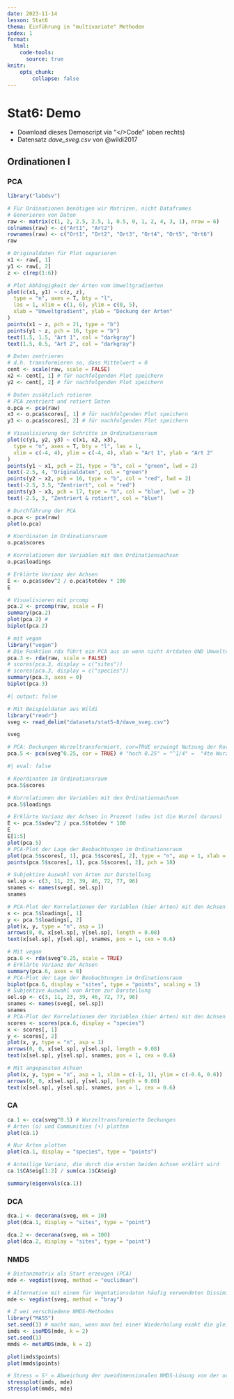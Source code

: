 ```yaml
---
date: 2023-11-14
lesson: Stat6
thema: Einführung in "multivariate" Methoden
index: 1
format:
  html:
    code-tools:
      source: true
knitr:
    opts_chunk:
        collapse: false
---
```


# Stat6: Demo

-   Download dieses Demoscript via "\</\>Code" (oben rechts)
-   Datensatz *dave_sveg.csv* von @wildi2017

## Ordinationen I

### PCA

```r
library("labdsv")

# Für Ordinationen benötigen wir Matrizen, nicht Dataframes
# Generieren von Daten
raw <- matrix(c(1, 2, 2.5, 2.5, 1, 0.5, 0, 1, 2, 4, 3, 1), nrow = 6)
colnames(raw) <- c("Art1", "Art2")
rownames(raw) <- c("Ort1", "Ort2", "Ort3", "Ort4", "Ort5", "Ort6")
raw

# Originaldaten für Plot separieren
x1 <- raw[, 1]
y1 <- raw[, 2]
z <- c(rep(1:6))

# Plot Abhängigkeit der Arten vom Umweltgradienten
plot(c(x1, y1) ~ c(z, z),
  type = "n", axes = T, bty = "l",
  las = 1, xlim = c(1, 6), ylim = c(0, 5),
  xlab = "Umweltgradient", ylab = "Deckung der Arten"
)
points(x1 ~ z, pch = 21, type = "b")
points(y1 ~ z, pch = 16, type = "b")
text(1.5, 1.5, "Art 1", col = "darkgray")
text(1.5, 0.5, "Art 2", col = "darkgray")

# Daten zentrieren
# d.h. transformieren so, dass Mittelwert = 0
cent <- scale(raw, scale = FALSE)
x2 <- cent[, 1] # für nachfolgenden Plot speichern
y2 <- cent[, 2] # für nachfolgenden Plot speichern

# Daten zusätzlich rotieren
# PCA zentriert und rotiert Daten
o.pca <- pca(raw)
x3 <- o.pca$scores[, 1] # für nachfolgenden Plot speichern
y3 <- o.pca$scores[, 2] # für nachfolgenden Plot speichern

# Visualisierung der Schritte im Ordinationsraum
plot(c(y1, y2, y3) ~ c(x1, x2, x3),
  type = "n", axes = T, bty = "l", las = 1,
  xlim = c(-4, 4), ylim = c(-4, 4), xlab = "Art 1", ylab = "Art 2"
)
points(y1 ~ x1, pch = 21, type = "b", col = "green", lwd = 2)
text(-2.5, 4, "Originaldaten", col = "green")
points(y2 ~ x2, pch = 16, type = "b", col = "red", lwd = 2)
text(-2.5, 3.5, "Zentriert", col = "red")
points(y3 ~ x3, pch = 17, type = "b", col = "blue", lwd = 2)
text(-2.5, 3, "Zentriert & rotiert", col = "blue")

# Durchführung der PCA
o.pca <- pca(raw)
plot(o.pca)

# Koordinaten im Ordinationsraum
o.pca$scores

# Korrelationen der Variablen mit den Ordinationsachsen
o.pca$loadings

# Erklärte Varianz der Achsen
E <- o.pca$sdev^2 / o.pca$totdev * 100
E

# Visualisieren mit prcomp
pca.2 <- prcomp(raw, scale = F)
summary(pca.2)
plot(pca.2) #
biplot(pca.2)

# mit vegan
library("vegan")
# Die Funktion rda führt ein PCA aus an wenn nicht Artdaten UND Umweltdaten definiert werden
pca.3 <- rda(raw, scale = FALSE)
# scores(pca.3, display = c("sites"))
# scores(pca.3, display = c("species"))
summary(pca.3, axes = 0)
biplot(pca.3)
```

```r
#| output: false

# Mit Beispieldaten aus Wildi
library("readr")
sveg <- read_delim("datasets/stat5-8/dave_sveg.csv")

sveg 

```

```r
# PCA: Deckungen Wurzeltransformiert, cor=TRUE erzwingt Nutzung der Korrelationsmatrix
pca.5 <- pca(sveg^0.25, cor = TRUE) # "hoch 0.25" = "^1/4" =  "4te Wurzel"
```

```r
#| eval: false

# Koordinaten im Ordinationsraum
pca.5$scores

# Korrelationen der Variablen mit den Ordinationsachsen
pca.5$loadings

```

```r
# Erklärte Varianz der Achsen in Prozent (sdev ist die Wurzel daraus)
E <- pca.5$sdev^2 / pca.5$totdev * 100
E
E[1:5]
plot(pca.5)
# PCA-Plot der Lage der Beobachtungen im Ordinationsraum
plot(pca.5$scores[, 1], pca.5$scores[, 2], type = "n", asp = 1, xlab = "PC1", ylab = "PC2")
points(pca.5$scores[, 1], pca.5$scores[, 2], pch = 18)

# Subjektive Auswahl von Arten zur Darstellung
sel.sp <- c(3, 11, 23, 39, 46, 72, 77, 96)
snames <- names(sveg[, sel.sp])
snames

# PCA-Plot der Korrelationen der Variablen (hier Arten) mit den Achsen (h)
x <- pca.5$loadings[, 1]
y <- pca.5$loadings[, 2]
plot(x, y, type = "n", asp = 1)
arrows(0, 0, x[sel.sp], y[sel.sp], length = 0.08)
text(x[sel.sp], y[sel.sp], snames, pos = 1, cex = 0.6)

# Mit vegan
pca.6 <- rda(sveg^0.25, scale = TRUE)
# Erklärte Varianz der Achsen
summary(pca.6, axes = 0)
# PCA-Plot der Lage der Beobachtungen im Ordinationsraum
biplot(pca.6, display = "sites", type = "points", scaling = 1)
# Subjektive Auswahl von Arten zur Darstellung
sel.sp <- c(3, 11, 23, 39, 46, 72, 77, 96)
snames <- names(sveg[, sel.sp])
snames
# PCA-Plot der Korrelationen der Variablen (hier Arten) mit den Achsen (h)
scores <- scores(pca.6, display = "species")
x <- scores[, 1]
y <- scores[, 2]
plot(x, y, type = "n", asp = 1)
arrows(0, 0, x[sel.sp], y[sel.sp], length = 0.08)
text(x[sel.sp], y[sel.sp], snames, pos = 1, cex = 0.6)

# Mit angepassten Achsen
plot(x, y, type = "n", asp = 1, xlim = c(-1, 1), ylim = c(-0.6, 0.6))
arrows(0, 0, x[sel.sp], y[sel.sp], length = 0.08)
text(x[sel.sp], y[sel.sp], snames, pos = 1, cex = 0.6)
```

### CA

```r
ca.1 <- cca(sveg^0.5) # Wurzeltransformierte Deckungen 
# Arten (o) und Communities (+) plotten
plot(ca.1)

# Nur Arten plotten
plot(ca.1, display = "species", type = "points")

# Anteilige Varianz, die durch die ersten beiden Achsen erklärt wird
ca.1$CA$eig[1:2] / sum(ca.1$CA$eig)

summary(eigenvals(ca.1))
```

### DCA

```r
dca.1 <- decorana(sveg, mk = 10)
plot(dca.1, display = "sites", type = "point")

dca.2 <- decorana(sveg, mk = 100)
plot(dca.2, display = "sites", type = "point")
```

### NMDS

```r
# Distanzmatrix als Start erzeugen (PCA)
mde <- vegdist(sveg, method = "euclidean")

# Alternative mit einem für Vegetationsdaten häufig verwendeten Dissimilarity-index
mde <- vegdist(sveg, method = "bray")

# Z wei verschiedene NMDS-Methoden
library("MASS")
set.seed(1) # macht man, wenn man bei einer Wiederholung exakt die gleichen Ergebnisse will
imds <- isoMDS(mde, k = 2)
set.seed(1)
mmds <- metaMDS(mde, k = 2)

plot(imds$points)
plot(mmds$points)

# Stress = S² = Abweichung der zweidimensionalen NMDS-Lösung von der originalen Distanzmatrix
stressplot(imds, mde)
stressplot(mmds, mde)
```
